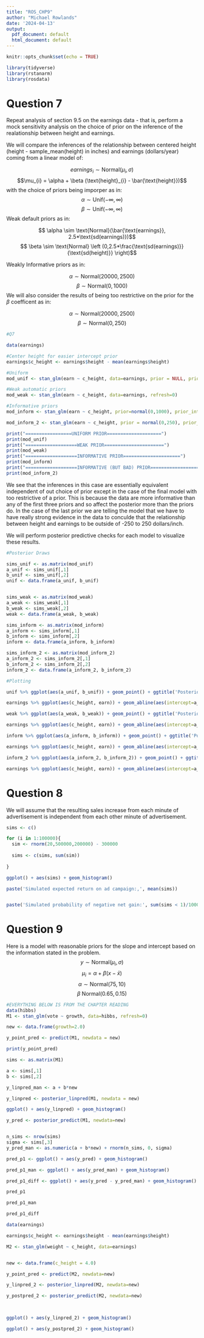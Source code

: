```yaml
---
title: "ROS_CHP9"
author: "Michael Rowlands"
date: '2024-04-13'
output:
  pdf_document: default
  html_document: default
---
```


```r
knitr::opts_chunk$set(echo = TRUE)
```


```r
library(tidyverse)
library(rstanarm)
library(rosdata)
```

# Question 7

Repeat analysis of section 9.5 on the earnings data - that is, perform a mock sensitivity analysis on the choice of prior on the inference of the realationship between height and earnings. 

We will compare the inferences of the relationship between centered height (height - sample_mean(height) in inches)  and earnings (dollars/year) coming from a linear model of: 

$$earnings_{i} \sim \text{Normal}(\mu_{i}, \sigma)$$
$$\mu_{i} = \alpha + \beta (\text{height}_{i} - \bar{\text{height}})$$
with the choice of priors being imporper as in:
$$ \alpha \sim \text{Unif}(-\infty, \infty)$$
$$ \beta \sim \text{Unif}(-\infty, \infty)$$
Weak default priors as in:


$$ \alpha \sim \text{Normal}(\bar{\text{earnings}}, 2.5*\text{sd(earnings)})$$
$$ \beta \sim \text{Normal} \left (0,2.5*\frac{\text{sd(earnings)}}{\text{sd(height)}} \right)$$

Weakly Informative priors as in:

$$ \alpha \sim \text{Normal}(20000,2500)$$
$$ \beta \sim \text{Normal} \left (0,1000 \right)$$
We will also consider the results of being too restrictive on the prior for the $\beta$ coefficent as in:


$$ \alpha \sim \text{Normal}(20000,2500)$$
$$ \beta \sim \text{Normal} \left (0,250 \right)$$
```r
#Q7

data(earnings)

#Center height for easier intercept prior
earnings$c_height <- earnings$height - mean(earnings$height)

#Uniform
mod_unif <- stan_glm(earn ~ c_height, data=earnings, prior = NULL, prior_intercept = NULL, prior_aux = NULL, refresh=0)

#Weak automatic priors
mod_weak <- stan_glm(earn ~ c_height, data=earnings, refresh=0)

#Informative priors
mod_inform <- stan_glm(earn ~ c_height, prior=normal(0,1000), prior_intercept = normal(20000,2500), data=earnings, refresh=0)

mod_inform_2 <- stan_glm(earn ~ c_height, prior = normal(0,250), prior_intercept = normal(20000, 2500), data=earnings, refresh=0)

```


```r
print("=================UNIFORM PRIOR====================")
print(mod_unif)
print("===================WEAK PRIOR======================")
print(mod_weak)
print("===================INFORMATIVE PRIOR=====================")
print(mod_inform)
print("===================INFORMATIVE (BUT BAD) PRIOR====================")
print(mod_inform_2)
```

We see that the inferences in this case are essentially equivalent independent of out choice of prior except in the case of the final model with too restrictive of a prior. This is because the data are more informative than any of the first three priors and so affect the posterior more than the priors do. In the case of the last prior we are telling the model that we have to have really strong evidence in the data to conculde that the relationship between height and earnings to be outside of -250 to 250 dollars/inch.

We will perform posterior predictive checks for each model to visualize these results.

```r

#Posterior Draws

sims_unif <- as.matrix(mod_unif)
a_unif <- sims_unif[,1]
b_unif <- sims_unif[,2]
unif <- data.frame(a_unif, b_unif)


sims_weak <- as.matrix(mod_weak)
a_weak <- sims_weak[,1]
b_weak <- sims_weak[,2]
weak <- data.frame(a_weak, b_weak)

sims_inform <- as.matrix(mod_inform)
a_inform <- sims_inform[,1]
b_inform <- sims_inform[,2]
inform <- data.frame(a_inform, b_inform)

sims_inform_2 <- as.matrix(mod_inform_2)
a_inform_2 <- sims_inform_2[,1]
b_inform_2 <- sims_inform_2[,2]
inform_2 <- data.frame(a_inform_2, b_inform_2)
```


```r
#Plotting 

unif %>% ggplot(aes(a_unif, b_unif)) + geom_point() + ggtitle('Posterior Coeffecient Samples from Improper Priors')

earnings %>% ggplot(aes(c_height, earn)) + geom_abline(aes(intercept=a_unif, slope=b_unif), alpha=.8, linewidth = 1/3, data=unif) + geom_point(position = position_jitter(width=.5)) + ggtitle('Posterior Draws from Improper Priors')

weak %>% ggplot(aes(a_weak, b_weak)) + geom_point() + ggtitle('Posterior Coeffecient Samples from Default Weak Priors')

earnings %>% ggplot(aes(c_height, earn)) + geom_abline(aes(intercept=a_weak, slope=b_weak), alpha=.8, linewidth = 1/3, data=weak) + geom_point(position = position_jitter(width=.5)) + ggtitle('Posterior Draws from Default Weak Priors')

inform %>% ggplot(aes(a_inform, b_inform)) + geom_point() + ggtitle('Posterior Coeffecient Samples from Informative Priors')

earnings %>% ggplot(aes(c_height, earn)) + geom_abline(aes(intercept=a_inform, slope=b_inform), alpha=.8, linewidth = 1/3, data=inform) + geom_point(position = position_jitter(width=.5)) + ggtitle('Posterior Draws from Informative Priors')

inform_2 %>% ggplot(aes(a_inform_2, b_inform_2)) + geom_point() + ggtitle('Posterior Coeffecient Samples from Informative (but Bad) Priors')

earnings %>% ggplot(aes(c_height, earn)) + geom_abline(aes(intercept=a_inform_2, slope=b_inform_2), alpha=.8, linewidth = 1/3, data=inform_2) + geom_point(position = position_jitter(width=.5)) + ggtitle('Posterior Draws from Informative (but Bad) Priors')

```



# Question 8 

We will assume that the resulting sales increase from each minute of advertisement is independent from each other minute of advertisement. 
```r
sims <- c()

for (i in 1:100000){
  sim <- rnorm(20,500000,200000) - 300000
  
  sims <- c(sims, sum(sim))
  
}

ggplot() + aes(sims) + geom_histogram()
```

```r
paste('Simulated expected return on ad campaign:,', mean(sims))


paste('Simulated probability of negative net gain:', sum(sims < 1)/100000)
```

# Question 9

Here is a model with reasonable priors for the slope and intercept based on the information stated in the problem.
$$y \sim \text{Normal}(\mu_{i}, \sigma)$$
$$\mu_{i} = \alpha + \beta (x - \bar{x})$$
$$\alpha \sim \text{Normal}(75,10)$$
$$\beta ~ \text{Normal}(0.65, 0.15)$$


```r

#EVERYTHING BELOW IS FROM THE CHAPTER READING
data(hibbs)
M1 <- stan_glm(vote ~ growth, data=hibbs, refresh=0)
```

```r
new <- data.frame(growth=2.0)

y_point_pred <- predict(M1, newdata = new)

print(y_point_pred)
```

```r
sims <- as.matrix(M1)

a <- sims[,1]
b <- sims[,2]

y_linpred_man <- a + b*new 

y_linpred <- posterior_linpred(M1, newdata = new)

ggplot() + aes(y_linpred) + geom_histogram()
```


```r
y_pred <- posterior_predict(M1, newdata=new)


n_sims <- nrow(sims)
sigma <- sims[,3]
y_pred_man <- as.numeric(a + b*new) + rnorm(n_sims, 0, sigma)

pred_p1 <- ggplot() + aes(y_pred) + geom_histogram()

pred_p1_man <- ggplot() + aes(y_pred_man) + geom_histogram()

pred_p1_diff <- ggplot() + aes(y_pred - y_pred_man) + geom_histogram()

pred_p1

pred_p1_man

pred_p1_diff
```


```r
data(earnings)

earnings$c_height <- earnings$height - mean(earnings$height)

M2 <- stan_glm(weight ~ c_height, data=earnings)


new <- data.frame(c_height = 4.0)

y_point_pred <- predict(M2, newdata=new)

y_linpred_2 <- posterior_linpred(M2, newdata=new)

y_postpred_2 <- posterior_predict(M2, newdata=new)

                        
```
```r
ggplot() + aes(y_linpred_2) + geom_histogram()

ggplot() + aes(y_postpred_2) + geom_histogram()

```
